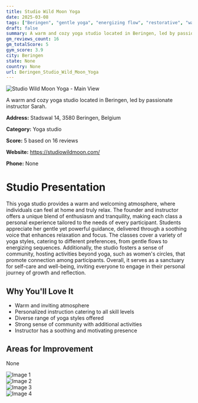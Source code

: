 ```yaml
---
title: Studio Wild Moon Yoga
date: 2025-03-08
tags: ["Beringen", "gentle yoga", "energizing flow", "restorative", "warm atmosphere", "community-oriented", "Beringen"]  
draft: false
summary: A warm and cozy yoga studio located in Beringen, led by passionate instructor Sarah.
gm_reviews_count: 16
gm_totalScore: 5
gym_score: 3.9
city: Beringen
state: None
country: None
url: Beringen_Studio_Wild_Moon_Yoga
---
```


<div className="aspect-[16/9] relative my-8">
  <img 
    src="https://lh5.googleusercontent.com/p/AF1QipOSEp9HSfOYQSQWCep3MbunStN3E6ViX9Bz0d0W=w1920-h1080-k-no"
    alt="Studio Wild Moon Yoga - Main View"
    className="object-cover absolute inset-0 w-full h-full rounded-lg"
  />
</div>

A warm and cozy yoga studio located in Beringen, led by passionate instructor Sarah.

**Address:** Stadswal 14, 3580 Beringen, Belgium

**Category:** Yoga studio

**Score:** 5 based on 16 reviews

**Website:** https://studiowildmoon.com/

**Phone:** None

# Studio Presentation

This yoga studio provides a warm and welcoming atmosphere, where individuals can feel at home and truly relax. The founder and instructor offers a unique blend of enthusiasm and tranquility, making each class a personal experience tailored to the needs of every participant. Students appreciate her gentle yet powerful guidance, delivered through a soothing voice that enhances relaxation and focus. The classes cover a variety of yoga styles, catering to different preferences, from gentle flows to energizing sequences. Additionally, the studio fosters a sense of community, hosting activities beyond yoga, such as women's circles, that promote connection among participants. Overall, it serves as a sanctuary for self-care and well-being, inviting everyone to engage in their personal journey of growth and reflection.



## Why You'll Love It

- Warm and inviting atmosphere
- Personalized instruction catering to all skill levels
- Diverse range of yoga styles offered
- Strong sense of community with additional activities
- Instructor has a soothing and motivating presence

## Areas for Improvement

None

<div className="grid grid-cols-1 xl:grid-cols-2 gap-4 my-8">
<div className="aspect-[4/3] relative"><img src="https://lh5.googleusercontent.com/p/AF1QipM5eUfvUvIEsZMyl3jJ1uKiJLmnkmG3Q4-ysFDW=w1920-h1080-k-no" alt="Image 1" className="object-cover absolute inset-0 w-full h-full rounded-lg" /></div>
<div className="aspect-[4/3] relative"><img src="https://lh5.googleusercontent.com/p/AF1QipNhVyFJPgZG6IjTrvdbhbYcKw_kMSm53tN_OJlE=w1920-h1080-k-no" alt="Image 2" className="object-cover absolute inset-0 w-full h-full rounded-lg" /></div>
<div className="aspect-[4/3] relative"><img src="https://lh5.googleusercontent.com/p/AF1QipPORwV4_54VdCobbXM1qO4ilM_5jcHLlrNsG1Qb=w1920-h1080-k-no" alt="Image 3" className="object-cover absolute inset-0 w-full h-full rounded-lg" /></div>
<div className="aspect-[4/3] relative"><img src="https://lh5.googleusercontent.com/p/AF1QipMFzQ6MkjuVp9VrzCnH-QF2wyJBmq3ibV6Bw3Qh=w1920-h1080-k-no" alt="Image 4" className="object-cover absolute inset-0 w-full h-full rounded-lg" /></div>
</div>